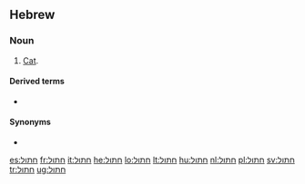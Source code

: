 ==Hebrew==

===Noun===
{{he-noun|g=m|חתול|tr=khatúl|wv=חָתוּל|f=חתולה|fwv=חֲתוּלָה|cons=חתול|conswv=חֲתוּל|pl=חתולים|plwv=חֲתוּלִים}}

# [[cat|Cat]].

====Derived terms====
*{{he-link|חתול נמרי|khatúl n'marí|wv=חָתוּל נְמֵרִי}}

====Synonyms====
* {{onym|he|שונרא|sc=Hebr|tr=shunra}}

[[es:חתול]]
[[fr:חתול]]
[[it:חתול]]
[[he:חתול]]
[[lo:חתול]]
[[lt:חתול]]
[[hu:חתול]]
[[nl:חתול]]
[[pl:חתול]]
[[sv:חתול]]
[[tr:חתול]]
[[ug:חתול]]